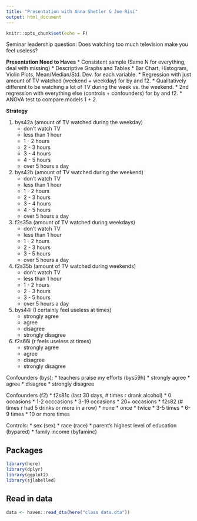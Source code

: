 ```yaml
---
title: "Presentation with Anna Shetler & Joe Risi"
output: html_document
---
```


```r
knitr::opts_chunk$set(echo = F)
```

Seminar leadership question: Does watching too much television make you feel useless?

**Presentation Need to Haves**
* Consistent sample (Same N for everything, deal with missing)
* Descriptive Graphs and Tables
    * Bar Chart, Histogram, Violin Plots, Mean/Median/Std. Dev. for each variable.
* Regression with just amount of TV watched (weekend + weekday) for by and f2.
    * Qualitatively different to be watching a lot of TV during the week vs. the weekend.
* 2nd regression with everything else (controls + confounders) for by and f2.
* ANOVA test to compare models 1 + 2.

**Strategy**

1. bys42a (amount of TV watched during the weekday)
    * don't watch TV
    * less than 1 hour
    * 1 - 2 hours
    * 2 - 3 hours
    * 3 - 4 hours
    * 4 - 5 hours
    * over 5 hours a day
    
2. bys42b (amount of TV watched during the weekend)
    * don't watch TV
    * less than 1 hour
    * 1 - 2 hours
    * 2 - 3 hours
    * 3 - 4 hours
    * 4 - 5 hours
    * over 5 hours a day

3. f2s35a (amount of TV watched during weekdays)
    * don't watch TV
    * less than 1 hour
    * 1 - 2 hours
    * 2 - 3 hours
    * 3 - 5 hours
    * over 5 hours a day
    
4. f2s35b (amount of TV watched during weekends)
    * don't watch TV
    * less than 1 hour
    * 1 - 2 hours
    * 2 - 3 hours
    * 3 - 5 hours
    * over 5 hours a day

5. bys44i (I certainly feel useless at times)
    * strongly agree
    * agree
    * disagree
    * strongly disagree
    
6. f2s66i (r feels useless at times)
    * strongly agree
    * agree
    * disagree
    * strongly disagree

Confounders (bys):
    * teachers praise my efforts (bys59h)
        * strongly agree
        * agree
        * disagree
        * strongly disagree
        
Confounders (f2)
    * f2s81c (last 30 days, # times r drank alcohol)
        * 0 occasions
        * 1-2 occcasions
        * 3-19 occasions
        * 20+ occasions
    * f2s82 (# times r had 5 drinks or more in a row)
        * none
        * once
        * twice
        * 3-5 times
        * 6-9 times
        * 10 or more times

Controls:
    * sex (sex)
    * race (race)
    * parent's highest level of education (bypared)
    * family income (byfaminc)

## Packages

```r
library(here)
library(dplyr)
library(ggplot2)
library(sjlabelled)
```

## Read in data

```r
data <- haven::read_dta(here("class data.dta"))
```

